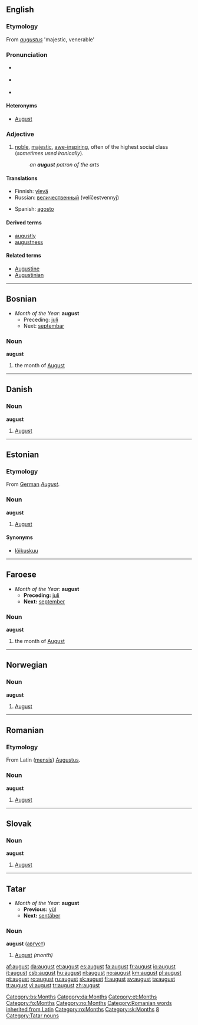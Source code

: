 {{see|August}}
==English==

===Etymology===
From {{L.}} ''[[augustus]]'' 'majestic, venerable'

===Pronunciation===
*{{italbrac|[[RP]]}} {{IPA|/ɔːˈgʌst/}}
*{{italbrac|US}} {{IPA|/ɔːˈgʌst/ or /ɑːˈgʌst/}}
*{{audio|en-us-august.ogg|Audio (US)}}

{{rfc-header|Heteronyms}}
====Heteronyms====
* [[August]]

===Adjective===
{{en-adj}}

# [[noble]], [[majestic]], [[awe-inspiring]], often of the highest social class (''sometimes used ironically'').
#: ''an '''august''' patron of the arts''

====Translations====
{{top}}
*Finnish: [[ylevä]]
*Russian: [[величественный]] (velíčestvennyj)
{{mid}}
*Spanish: [[agosto]]
{{bottom}}

====Derived terms====
*[[augustly]]
*[[augustness]]

====Related terms====
*[[Augustine]]
*[[Augustinian]]

----

==Bosnian==
*''Month of the Year:'' '''august'''
**Preceding: [[juli]]
**Next: [[septembar]]

===Noun===
'''august''' {{m}}

# the month of [[August]]

[[Category:bs:Months]]

----

==Danish==

===Noun===
'''august'''

# [[August]]

[[Category:da:Months]]

----

==Estonian==
{{wikipedia|lang=et}}

===Etymology===
From [[German]] ''[[August]]''.

===Noun===
'''august'''

# [[August]] {{et-month}}

====Synonyms====
*[[lõikuskuu]]

{{kuud}}

[[Category:et:Months]]

----

==Faroese==
*''Month of the Year:'' '''august'''
**'''Preceding:''' [[juli]]
**'''Next:''' [[september]]

===Noun===
'''august''' {{m}}

# the month of [[August]]

[[Category:fo:Months]]

----

==Norwegian==

===Noun===
'''august'''

# [[August]]

[[Category:no:Months]]

----

==Romanian==

===Etymology===
From Latin ([[mensis]]) [[Augustus#Latin|Augustus]].

===Noun===
'''august''' {{m}}

# [[August]]

[[Category:Romanian words inherited from Latin]]
[[Category:ro:Months]]

----

==Slovak==

===Noun===
'''august''' {{m}}

# [[August]]

[[Category:sk:Months]]

----

==Tatar==
*''Month of the Year:'' '''august'''
**'''Previous:''' [[yül]]
**'''Next:''' [[sentäber#Tatar|sentäber]]

===Noun===
'''august''' ([[август]])

# [[August]] ''(month)''

[[Category:tt:Months|8]]
[[Category:Tatar nouns]]

[[af:august]]
[[da:august]]
[[et:august]]
[[es:august]]
[[fa:august]]
[[fr:august]]
[[io:august]]
[[it:august]]
[[csb:august]]
[[hu:august]]
[[nl:august]]
[[no:august]]
[[km:august]]
[[pl:august]]
[[pt:august]]
[[ro:august]]
[[ru:august]]
[[sk:august]]
[[fi:august]]
[[sv:august]]
[[ta:august]]
[[tt:august]]
[[vi:august]]
[[tr:august]]
[[zh:august]]